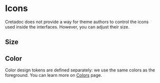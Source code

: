 
<Meta title="Themes/Tokens/Icons" />

# Icons

Cretadoc does not provide a way for theme authors to control the icons used inside the interfaces. However, you can adjust their size.

## Size

<Story name="Size">
  <PreviewList>
    <Icon token="icon.size.xs" />
    <Icon token="icon.size.sm" />
    <Icon token="icon.size.md" />
    <Icon token="icon.size.lg" />
    <Icon token="icon.size.xl" />
  </PreviewList>
</Story>

## Color

Color design tokens are defined separately: we use the same colors as the foreground. You can learn more on [Colors](./?path=/docs/themes-tokens-colors--foreground) page.
